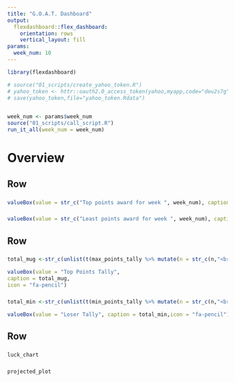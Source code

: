 ```yaml
---
title: "G.O.A.T. Dashboard"
output: 
  flexdashboard::flex_dashboard:
    orientation: rows
    vertical_layout: fill
params: 
  week_num: 10
---
```


```r
library(flexdashboard)

# source("01_scripts/create_yahoo_token.R")
# yahoo_token <- httr::oauth2.0_access_token(yahoo,myapp,code="deu2s7g")
# save(yahoo_token,file="yahoo_token.Rdata")


week_num <- params$week_num
source("01_scripts/call_script.R")
run_it_all(week_num = week_num)
```

Overview
===============================

Row {data-height=50}
-------------------------------------

### 

```r
valueBox(value = str_c("Top points award for week ", week_num), caption = str_c(max_team, " with ", max_points, "s"), icon = "fa-pencil")
```

### 

```r
valueBox(value = str_c("Least points award for week ", week_num), caption = str_c(min_team, " with ", min_points, "s"), icon = "fa-pencil")
```

Row {data-height=50}
-------------------------------------

### 

```r
total_mug <-str_c(unlist(t(max_points_tally %>% mutate(n = str_c(n,"<br>")))),collapse = " ")
```


```r
valueBox(value = "Top Points Tally",
caption = total_mug,
icon = "fa-pencil")

```

###

```r
total_min <-str_c(unlist(t(min_points_tally %>% mutate(n = str_c(n,"<br>")))),collapse = " ")
```


```r
valueBox(value = "Loser Tally", caption = total_min,icon = "fa-pencil")

```

Row {data-height=350}
-------------------------------------
   
### 

```r
luck_chart
```   
    
### 

```r
projected_plot
```

